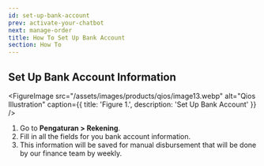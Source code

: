 ```yaml
---
id: set-up-bank-account
prev: activate-your-chatbot
next: manage-order
title: How To Set Up Bank Account
section: How To
---
```


## Set Up Bank Account Information

<FigureImage
  src="/assets/images/products/qios/image13.webp"
  alt="Qios Illustration"
  caption={{ title: 'Figure 1.', description: 'Set Up Bank Account' }}
/>

1. Go to **Pengaturan > Rekening**.
2. Fill in all the fields for you bank account information.
3. This information will be saved for manual disbursement that will be done by our finance team by weekly.
